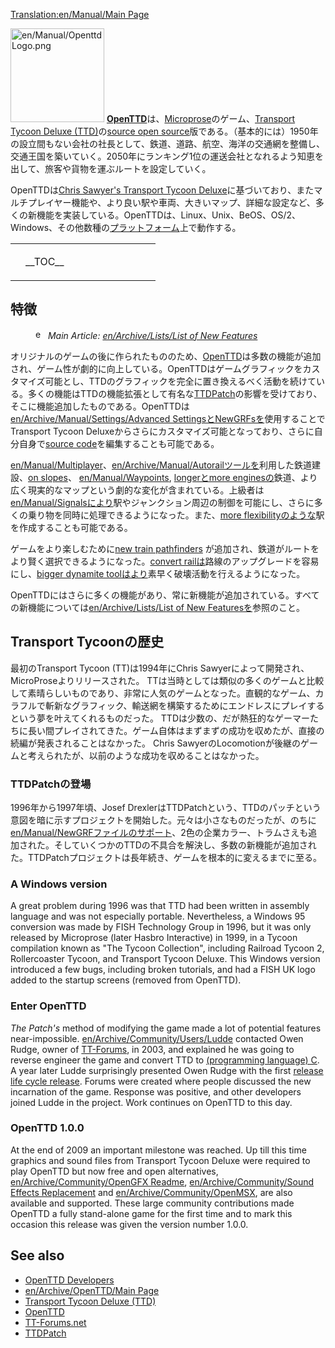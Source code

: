 [[Translation:en/Manual/Main Page]]
{{en/Translation|origin= en/Manual/Main Page
|from  = en
|to    = ja
|Percentage = 7
}}
{{ja/Manual/目次}}

[[File:en/Manual/OpenttdLogo.png|left|150px]]
[http://www.openttd.org/ '''OpenTTD''']は、[https://www.wikipedia.org/wiki/MicroProse Microprose]のゲーム、[https://www.wikipedia.org/wiki/Transport_Tycoon Transport Tycoon Deluxe (TTD)]の[https://www.wikipedia.org/wiki/Open source open source]版である。（基本的には）1950年の設立間もない会社の社長として、鉄道、道路、航空、海洋の交通網を整備し、交通王国を築いていく。2050年にランキング1位の運送会社となれるよう知恵を出して、旅客や貨物を運ぶルートを設定していく。

OpenTTDは[http://www.chrissawyer.com/info.htm Chris Sawyer's Transport Tycoon Deluxe]に基づいており、またマルチプレイヤー機能や、より良い駅や車両、大きいマップ、詳細な設定など、多くの新機能を実装している。OpenTTDは、Linux、Unix、BeOS、OS/2、Windows、その他数種の[[en/Archive/Compilation and Ports/Operating system|プラットフォーム]]上で動作する。

{| align="center"
|colspan=2 style="background:none; border:0px"|
|width=200 style="background:none; border:0px"| __TOC__
|style="background:none; border:0px"| [[File:en/Manual/Intro screen.png|frame|center|OpenTTDの[[en/Manual/Game interface#main-window-contents|トップページ]]]]
|}

==特徴==
:[[File:en/Searchtool.png|16px]] ''Main Article: [[en/Archive/Lists/List of New Features]]''

オリジナルのゲームの後に作られたもののため、[http://www.openttd.org/ OpenTTD]は多数の機能が追加され、ゲーム性が劇的に向上している。OpenTTDはゲームグラフィックをカスタマイズ可能とし、TTDのグラフィックを完全に置き換えるべく活動を続けている。多くの機能はTTDの機能拡張として有名な[http://www.ttdpatch.net/ TTDPatch]の影響を受けており、そこに機能追加したものである。OpenTTDは[[en/Archive/Manual/Settings/Advanced Settings]]と[[en/Manual/NewGRF|NewGRFs]]を使用することでTransport Tycoon Deluxeからさらにカスタマイズ可能となっており、さらに自分自身で[https://github.com/OpenTTD/OpenTTD/ source code]を編集することも可能である。

[[en/Manual/Multiplayer]]、[[en/Archive/Manual/Autorail]]ツールを利用した鉄道建設、[[en/Archive/Manual/Settings/Build on slopes|on slopes]]、 [[en/Manual/Waypoints]],  [[en/Archive/Manual/Settings/Mammoth trains|longer]]と[[en/Archive/Manual/Multiheaded trains|more engines]]の鉄道、より広く現実的なマップという劇的な変化が含まれている。上級者は[[en/Manual/Signals]]により駅やジャンクション周辺の制御を可能にし、さらに多くの乗り物を同時に処理できるようになった。また、[[en/Archive/Manual/Settings/Nonuniform stations|more flexibility]]のような駅を作成することも可能である。

ゲームをより楽しむために[[en/Archive/Manual/Yet Another Pathfinder|new train pathfinders]] が追加され、鉄道がルートをより賢く選択できるようになった。[[en/Manual/Convert rail|convert rail]]は路線のアップグレードを容易にし、[[en/Archive/Manual/Settings/Extra dynamite|bigger dynamite tool]]はより素早く破壊活動を行えるようになった。

OpenTTDにはさらに多くの機能があり、常に新機能が追加されている。すべての新機能については[[en/Archive/Lists/List of New Features]]を参照のこと。

==Transport Tycoonの歴史==
最初のTransport Tycoon (TT)は1994年にChris Sawyerによって開発され、MicroProseよりリリースされた。
TTは当時としては類似の多くのゲームと比較して素晴らしいものであり、非常に人気のゲームとなった。直観的なゲーム、カラフルで斬新なグラフィック、輸送網を構築するためにエンドレスにプレイするという夢を叶えてくれるものだった。
TTDは少数の、だが熱狂的なゲーマーたちに長い間プレイされてきた。ゲーム自体はまずまずの成功を収めたが、直接の続編が発表されることはなかった。
Chris SawyerのLocomotionが後継のゲームと考えられたが、以前のような成功を収めることはなかった。

===TTDPatchの登場===
1996年から1997年頃、Josef DrexlerはTTDPatchという、TTDのパッチという意図を暗に示すプロジェクトを開始した。元々は小さなものだったが、のちに[[en/Manual/NewGRF]]ファイルのサポート、2色の企業カラー、トラムさえも追加された。そしていくつかのTTDの不具合を解決し、多数の新機能が追加された。TTDPatchプロジェクトは長年続き、ゲームを根本的に変えるまでに至る。

===A Windows version===
A great problem during 1996 was that TTD had been written in assembly language and was not especially portable. Nevertheless, a Windows 95 conversion was made by FISH Technology Group in 1996, but it was only released by Microprose (later Hasbro Interactive) in 1999, in a Tycoon compilation known as "The Tycoon Collection", including Railroad Tycoon 2, Rollercoaster Tycoon, and Transport Tycoon Deluxe. This Windows version introduced a few bugs, including broken tutorials, and had a FISH UK logo added to the startup screens (removed from OpenTTD).

===Enter OpenTTD===
''The Patch's'' method of modifying the game made a lot of potential features near-impossible. [[en/Archive/Community/Users/Ludde]] contacted Owen Rudge, owner of [http://www.tt-forums.net/ TT-Forums], in 2003, and explained he was going to reverse engineer the game and convert TTD to [https://www.wikipedia.org/wiki/C (programming language) C]. A year later Ludde surprisingly presented Owen Rudge with the first [https://www.wikipedia.org/wiki/Software release life cycle release]. Forums were created where people discussed the new incarnation of the game. Response was positive, and other developers joined Ludde in the project. Work continues on OpenTTD to this day. 

===OpenTTD 1.0.0===
At the end of 2009 an important milestone was reached. Up till this time graphics and sound files from Transport Tycoon Deluxe were required to play OpenTTD but now free and open alternatives, [[en/Archive/Community/OpenGFX Readme]], [[en/Archive/Community/Sound Effects Replacement]] and [[en/Archive/Community/OpenMSX]], are also available and supported. These large community contributions made OpenTTD a fully stand-alone game for the first time and to mark this occasion this release was given the version number 1.0.0.


==See also==
*[[en/Archive/Community/Developers|OpenTTD Developers]]
*[[en/Archive/OpenTTD/Main Page]]
*[https://en.wikipedia.org/wiki/Transport_Tycoon Transport Tycoon Deluxe (TTD)]
*[https://www.openttd.org/ OpenTTD]
*[https://www.tt-forums.net/ TT-Forums.net]
*[http://www.ttdpatch.net/ TTDPatch]